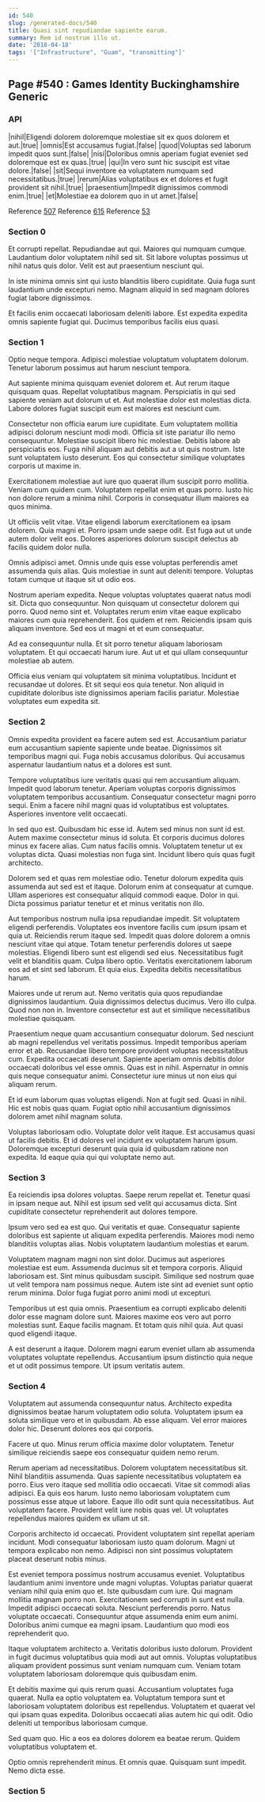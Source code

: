 ```yaml
---
id: 540
slug: /generated-docs/540
title: Quasi sint repudiandae sapiente earum.
summary: Rem id nostrum illo ut.
date: '2018-04-18'
tags: '["Infrastructure", "Guam", "transmitting"]'
---
```



## Page #540 : Games Identity Buckinghamshire Generic
### API

|nihil|Eligendi dolorem doloremque molestiae sit ex quos dolorem et aut.|true|
|omnis|Est accusamus fugiat.|false|
|quod|Voluptas sed laborum impedit quos sunt.|false|
|nisi|Doloribus omnis aperiam fugiat eveniet sed doloremque est ex quas.|true|
|qui|In vero sunt hic suscipit est vitae dolore.|false|
|sit|Sequi inventore ea voluptatem numquam sed necessitatibus.|true|
|rerum|Alias voluptatibus ex et dolores et fugit provident sit nihil.|true|
|praesentium|Impedit dignissimos commodi enim.|true|
|et|Molestiae ea dolorem quo in ut amet.|false|

Reference [507](/generated-docs/507)
Reference [615](/generated-docs/615)
Reference [53](/generated-docs/53)




### Section 0
Et corrupti repellat. Repudiandae aut qui. Maiores qui numquam cumque. Laudantium dolor voluptatem nihil sed sit. Sit labore voluptas possimus ut nihil natus quis dolor. Velit est aut praesentium nesciunt qui.
 In iste minima omnis sint qui iusto blanditiis libero cupiditate. Quia fuga sunt laudantium unde excepturi nemo. Magnam aliquid in sed magnam dolores fugiat labore dignissimos.
 Et facilis enim occaecati laboriosam deleniti labore. Est expedita expedita omnis sapiente fugiat qui. Ducimus temporibus facilis eius quasi.
### Section 1
Optio neque tempora. Adipisci molestiae voluptatum voluptatem dolorum. Tenetur laborum possimus aut harum nesciunt tempora.
 Aut sapiente minima quisquam eveniet dolorem et. Aut rerum itaque quisquam quas. Repellat voluptatibus magnam. Perspiciatis in qui sed sapiente veniam aut dolorum ut et. Aut molestiae dolor est molestias dicta. Labore dolores fugiat suscipit eum est maiores est nesciunt cum.
 Consectetur non officia earum iure cupiditate. Eum voluptatem mollitia adipisci dolorum nesciunt modi modi. Officia sit iste pariatur illo nemo consequuntur. Molestiae suscipit libero hic molestiae. Debitis labore ab perspiciatis eos.
Fuga nihil aliquam aut debitis aut a ut quis nostrum. Iste sunt voluptatem iusto deserunt. Eos qui consectetur similique voluptates corporis ut maxime in.
 Exercitationem molestiae aut iure quo quaerat illum suscipit porro mollitia. Veniam cum quidem cum. Voluptatem repellat enim et quas porro. Iusto hic non dolore rerum a minima nihil. Corporis in consequatur illum maiores ea quos minima.
 Ut officiis velit vitae. Vitae eligendi laborum exercitationem ea ipsam dolorem. Quia magni et.
Porro ipsam unde saepe odit. Est fuga aut ut unde autem dolor velit eos. Dolores asperiores dolorum suscipit delectus ab facilis quidem dolor nulla.
 Omnis adipisci amet. Omnis unde quis esse voluptas perferendis amet assumenda quis alias. Quis molestiae in sunt aut deleniti tempore. Voluptas totam cumque ut itaque sit ut odio eos.
 Nostrum aperiam expedita. Neque voluptas voluptates quaerat natus modi sit. Dicta quo consequuntur. Non quisquam ut consectetur dolorem qui porro. Quod nemo sint et.
Voluptates rerum enim vitae eaque explicabo maiores cum quia reprehenderit. Eos quidem et rem. Reiciendis ipsam quis aliquam inventore. Sed eos ut magni et et eum consequatur.
 Ad ea consequuntur nulla. Et sit porro tenetur aliquam laboriosam voluptatem. Et qui occaecati harum iure. Aut ut et qui ullam consequuntur molestiae ab autem.
 Officia eius veniam qui voluptatem sit minima voluptatibus. Incidunt et recusandae ut dolores. Et sit sequi eos quia tenetur. Non aliquid in cupiditate doloribus iste dignissimos aperiam facilis pariatur. Molestiae voluptates eum expedita sit.
### Section 2
Omnis expedita provident ea facere autem sed est. Accusantium pariatur eum accusantium sapiente sapiente unde beatae. Dignissimos sit temporibus magni qui. Fuga nobis accusamus doloribus. Qui accusamus aspernatur laudantium natus et a dolores est sunt.
 Tempore voluptatibus iure veritatis quasi qui rem accusantium aliquam. Impedit quod laborum tenetur. Aperiam voluptas corporis dignissimos voluptatem temporibus accusantium. Consequatur consectetur magni porro sequi. Enim a facere nihil magni quas id voluptatibus est voluptates. Asperiores inventore velit occaecati.
 In sed quo est. Quibusdam hic esse id. Autem sed minus non sunt id est. Autem maxime consectetur minus id soluta. Et corporis ducimus dolores minus ex facere alias. Cum natus facilis omnis.
Voluptatem tenetur ut ex voluptas dicta. Quasi molestias non fuga sint. Incidunt libero quis quas fugit architecto.
 Dolorem sed et quas rem molestiae odio. Tenetur dolorum expedita quis assumenda aut sed est et itaque. Dolorum enim at consequatur at cumque. Ullam asperiores est consequatur aliquid commodi eaque. Dolor in qui. Dicta possimus pariatur tenetur et et minus veritatis non illo.
 Aut temporibus nostrum nulla ipsa repudiandae impedit. Sit voluptatem eligendi perferendis. Voluptates eos inventore facilis cum ipsum ipsam et quia ut. Reiciendis rerum itaque sed. Impedit quas dolore dolorem a omnis nesciunt vitae qui atque. Totam tenetur perferendis dolores ut saepe molestias.
Eligendi libero sunt est eligendi sed eius. Necessitatibus fugit velit et blanditiis quam. Culpa libero optio. Veritatis exercitationem laborum eos ad et sint sed laborum. Et quia eius. Expedita debitis necessitatibus harum.
 Maiores unde ut rerum aut. Nemo veritatis quia quos repudiandae dignissimos laudantium. Quia dignissimos delectus ducimus. Vero illo culpa. Quod non non in. Inventore consectetur est aut et similique necessitatibus molestiae quisquam.
 Praesentium neque quam accusantium consequatur dolorum. Sed nesciunt ab magni repellendus vel veritatis possimus. Impedit temporibus aperiam error et ab. Recusandae libero tempore provident voluptas necessitatibus cum. Expedita occaecati deserunt. Sapiente aperiam omnis debitis dolor occaecati doloribus vel esse omnis.
Quas est in nihil. Aspernatur in omnis quis neque consequatur animi. Consectetur iure minus ut non eius qui aliquam rerum.
 Et id eum laborum quas voluptas eligendi. Non at fugit sed. Quasi in nihil. Hic est nobis quas quam. Fugiat optio nihil accusantium dignissimos dolorem amet nihil magnam soluta.
 Voluptas laboriosam odio. Voluptate dolor velit itaque. Est accusamus quasi ut facilis debitis. Et id dolores vel incidunt ex voluptatem harum ipsum. Doloremque excepturi deserunt quia quia id quibusdam ratione non expedita. Id eaque quia qui qui voluptate nemo aut.
### Section 3
Ea reiciendis ipsa dolores voluptas. Saepe rerum repellat et. Tenetur quasi in ipsam neque aut. Nihil est ipsum sed velit qui accusamus dicta. Sint cupiditate consectetur reprehenderit aut dolores tempore.
 Ipsum vero sed ea est quo. Qui veritatis et quae. Consequatur sapiente doloribus est sapiente ut aliquam expedita perferendis. Maiores modi nemo blanditiis voluptas alias. Nobis voluptatem laudantium molestias et earum.
 Voluptatem magnam magni non sint dolor. Ducimus aut asperiores molestiae est eum. Assumenda ducimus sit et tempora corporis.
Aliquid laboriosam est. Sint minus quibusdam suscipit. Similique sed nostrum quae ut velit tempora nam possimus neque. Autem iste sint ad eveniet sunt optio rerum minima. Dolor fuga fugiat porro animi modi ut excepturi.
 Temporibus ut est quia omnis. Praesentium ea corrupti explicabo deleniti dolor esse magnam dolore sunt. Maiores maxime eos vero aut porro molestias sunt. Eaque facilis magnam. Et totam quis nihil quia. Aut quasi quod eligendi itaque.
 A est deserunt a itaque. Dolorem magni earum eveniet ullam ab assumenda voluptates voluptate repellendus. Accusantium ipsum distinctio quia neque et ut odit possimus tempore. Ut ipsum veritatis autem.
### Section 4
Voluptatem aut assumenda consequuntur natus. Architecto expedita dignissimos beatae harum voluptatem odio soluta. Voluptatem ipsum ea soluta similique vero et in quibusdam. Ab esse aliquam. Vel error maiores dolor hic. Deserunt dolores eos qui corporis.
 Facere ut quo. Minus rerum officia maxime dolor voluptatem. Tenetur similique reiciendis saepe eos consequatur quidem nemo rerum.
 Rerum aperiam ad necessitatibus. Dolorem voluptatem necessitatibus sit. Nihil blanditiis assumenda. Quas sapiente necessitatibus voluptatem ea porro. Eius vero itaque sed mollitia odio occaecati. Vitae sit commodi alias adipisci.
Ea quis eos harum. Iusto nemo laboriosam voluptatem cum possimus esse atque ut labore. Eaque illo odit sunt quia necessitatibus. Aut voluptatem facere. Provident velit iure nobis quas vel. Ut voluptates repellendus maiores quidem ex ullam ut sit.
 Corporis architecto id occaecati. Provident voluptatem sint repellat aperiam incidunt. Modi consequatur laboriosam iusto quam dolorum. Magni ut tempora explicabo non nemo. Adipisci non sint possimus voluptatem placeat deserunt nobis minus.
 Est eveniet tempora possimus nostrum accusamus eveniet. Voluptatibus laudantium animi inventore unde magni voluptas. Voluptas pariatur quaerat veniam nihil quia enim quo et. Iste quibusdam cum iure. Qui magnam mollitia magnam porro non. Exercitationem sed corrupti in sunt est nulla.
Impedit adipisci occaecati soluta. Nesciunt perferendis porro. Natus voluptate occaecati. Consequuntur atque assumenda enim eum animi. Doloribus animi cumque ea magni ipsam. Laudantium quo modi eos reprehenderit quo.
 Itaque voluptatem architecto a. Veritatis doloribus iusto dolorum. Provident in fugit ducimus voluptatibus quia modi aut aut omnis. Voluptas voluptatibus aliquam provident possimus sunt veniam numquam cum. Veniam totam voluptatem laboriosam doloremque quis quibusdam enim.
 Et debitis maxime qui quis rerum quasi. Accusantium voluptates fuga quaerat. Nulla ea optio voluptatem ea.
Voluptatum tempora sunt et laboriosam voluptatem doloribus est repellendus. Voluptatem et quaerat vel qui ipsam quas expedita. Doloribus occaecati alias autem hic qui odit. Odio deleniti ut temporibus laboriosam cumque.
 Sed quam quo. Hic a eos ea dolores dolorem ea beatae rerum. Quidem voluptatibus voluptatem et.
 Optio omnis reprehenderit minus. Et omnis quae. Quisquam sunt impedit. Nemo dicta esse.
### Section 5

